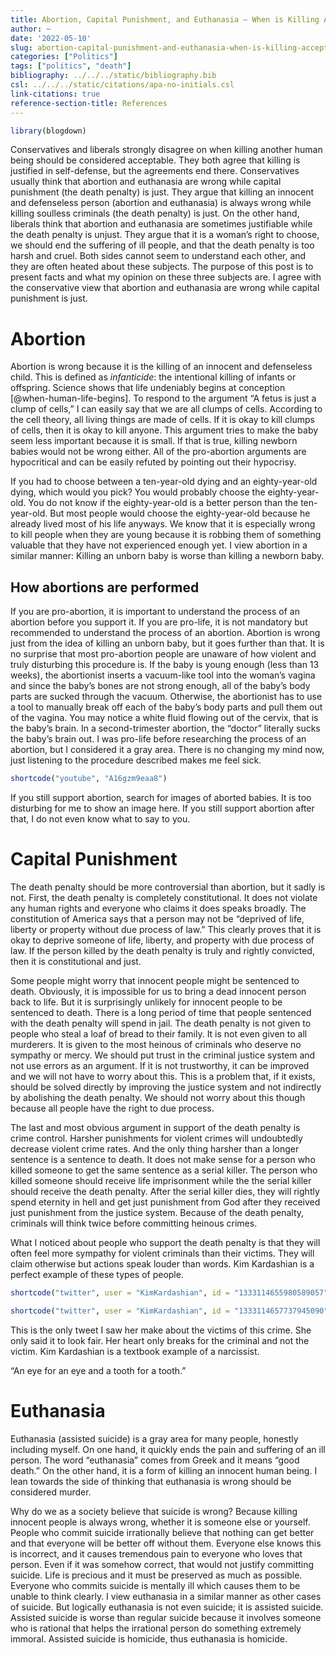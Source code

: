 ```yaml
---
title: Abortion, Capital Punishment, and Euthanasia – When is Killing Acceptable
author: ~
date: '2022-05-10'
slug: abortion-capital-punishment-and-euthanasia-when-is-killing-acceptable
categories: ["Politics"]
tags: ["politics", "death"]
bibliography: ../../../static/bibliography.bib
csl: ../../../static/citations/apa-no-initials.csl
link-citations: true
reference-section-title: References
---
```

```r
library(blogdown)
```

Conservatives and liberals strongly disagree on when killing another human being should be considered acceptable.
They both agree that killing is justified in self-defense, but the agreements end there.
Conservatives usually think that abortion and euthanasia are wrong while capital punishment (the death penalty) is just. 
They argue that killing an innocent and defenseless person (abortion and euthanasia) is always wrong while killing soulless criminals (the death penalty) is just.
On the other hand, liberals think that abortion and euthanasia are sometimes justifiable while the death penalty is unjust.
They argue that it is a woman's right to choose, we should end the suffering of ill people, and that the death penalty is too harsh and cruel.
Both sides cannot seem to understand each other, and they are often heated about these subjects.
The purpose of this post is to present facts and what my opinion on these three subjects are.
I agree with the conservative view that abortion and euthanasia are wrong while capital punishment is just.

# Abortion

Abortion is wrong because it is the killing of an innocent and defenseless child. 
This is defined as *infanticide*: the intentional killing of infants or offspring.
Science shows that life undeniably begins at conception [@when-human-life-begins].
To respond to the argument "A fetus is just a clump of cells," I can easily say that we are all clumps of cells.
According to the cell theory, all living things are made of cells.
If it is okay to kill clumps of cells, then it is okay to kill anyone.
This argument tries to make the baby seem less important because it is small.
If that is true, killing newborn babies would not be wrong either.
All of the pro-abortion arguments are hypocritical and can be easily refuted by pointing out their hypocrisy.

If you had to choose between a ten-year-old dying and an eighty-year-old dying, which would you pick?
You would probably choose the eighty-year-old.
You do not know if the eighty-year-old is a better person than the ten-year-old.
But most people would choose the eighty-year-old because he already lived most of his life anyways.
We know that it is especially wrong to kill people when they are young because it is robbing them of something valuable that they have not experienced enough yet.
I view abortion in a similar manner: Killing an unborn baby is worse than killing a newborn baby.

## How abortions are performed

If you are pro-abortion, it is important to understand the process of an abortion before you support it.
If you are pro-life, it is not mandatory but recommended to understand the process of an abortion.
Abortion is wrong just from the idea of killing an unborn baby, but it goes further than that.
It is no surprise that most pro-abortion people are unaware of how violent and truly disturbing this procedure is.
If the baby is young enough (less than 13 weeks), the abortionist inserts a vacuum-like tool into the woman's vagina and since the baby's bones are not strong enough, all of the baby's body parts are sucked through the vacuum.
Otherwise, the abortionist has to use a tool to manually break off each of the baby's body parts and pull them out of the vagina.
You may notice a white fluid flowing out of the cervix, that is the baby's brain.
In a second-trimester abortion, the "doctor" literally sucks the baby's brain out.
I was pro-life before researching the process of an abortion, but I considered it a gray area.
There is no changing my mind now, just listening to the procedure described makes me feel sick.

```r
shortcode("youtube", "A16gzm9eaa8")
```

If you still support abortion, search for images of aborted babies.
It is too disturbing for me to show an image here.
If you still support abortion after that, I do not even know what to say to you.

# Capital Punishment

The death penalty should be more controversial than abortion, but it sadly is not.
First, the death penalty is completely constitutional.
It does not violate any human rights and everyone who claims it does speaks broadly.
The constitution of America says that a person may not be "deprived of life, liberty or property without due process of law."
This clearly proves that it is okay to deprive someone of life, liberty, and property with due process of law.
If the person killed by the death penalty is truly and rightly convicted, then it is constitutional and just.

Some people might worry that innocent people might be sentenced to death.
Obviously, it is impossible for us to bring a dead innocent person back to life.
But it is surprisingly unlikely for innocent people to be sentenced to death.
There is a long period of time that people sentenced with the death penalty will spend in jail.
The death penalty is not given to people who steal a loaf of bread to their family.
It is not even given to all murderers.
It is given to the most heinous of criminals who deserve no sympathy or mercy.
We should put trust in the criminal justice system and not use errors as an argument.
If it is not trustworthy, it can be improved and we will not have to worry about this.
This is a problem that, if it exists, should be solved directly by improving the justice system and not indirectly by abolishing the death penalty.
We should not worry about this though because all people have the right to due process.

The last and most obvious argument in support of the death penalty is crime control.
Harsher punishments for violent crimes will undoubtedly decrease violent crime rates.
And the only thing harsher than a longer sentence is a sentence to death.
It does not make sense for a person who killed someone to get the same sentence as a serial killer.
The person who killed someone should receive life imprisonment while the the serial killer should receive the death penalty.
After the serial killer dies, they will rightly spend eternity in hell and get just punishment from God after they received just punishment from the justice system.
Because of the death penalty, criminals will think twice before committing heinous crimes.

What I noticed about people who support the death penalty is that they will often feel more sympathy for violent criminals than their victims.
They will claim otherwise but actions speak louder than words.
Kim Kardashian is a perfect example of these types of people.

```r
shortcode("twitter", user = "KimKardashian", id = "1333114655980589057")
```
```r
shortcode("twitter", user = "KimKardashian", id = "1333114657737945090")
```

This is the only tweet I saw her make about the victims of this crime.
She only said it to look fair.
Her heart only breaks for the criminal and not the victim.
Kim Kardashian is a textbook example of a narcissist.

"An eye for an eye and a tooth for a tooth."

# Euthanasia

Euthanasia (assisted suicide) is a gray area for many people, honestly including myself.
On one hand, it quickly ends the pain and suffering of an ill person.
The word "euthanasia" comes from Greek and it means "good death."
On the other hand, it is a form of killing an innocent human being.
I lean towards the side of thinking that euthanasia is wrong should be considered murder.

Why do we as a society believe that suicide is wrong?
Because killing innocent people is always wrong, whether it is someone else or yourself.
People who commit suicide irrationally believe that nothing can get better and that everyone will be better off without them.
Everyone else knows this is incorrect, and it causes tremendous pain to everyone who loves that person.
Even if it was somehow correct, that would not justify committing suicide.
Life is precious and it must be preserved as much as possible.
Everyone who commits suicide is mentally ill which causes them to be unable to think clearly.
I view euthanasia in a similar manner as other cases of suicide.
But logically euthanasia is not even suicide; it is assisted suicide.
Assisted suicide is worse than regular suicide because it involves someone who is rational that helps the irrational person do something extremely immoral.
Assisted suicide is homicide, thus euthanasia is homicide.

